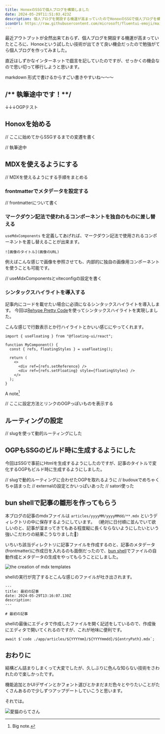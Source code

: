 ```yaml
---
title: HonoxのSSGで個人ブログを構築しました
date: 2024-05-29T11:51:03.423Z
description: 個人ブログを開設する機運が高まっていたのでHonoxのSSGで個人ブログを構築しました。
iconUrl: https://raw.githubusercontent.com/microsoft/fluentui-emoji/main/assets/Fire/Flat/fire_flat.svg 
---
```


最近アウトプットが全然出来ておらず、個人ブログを開設する機運が高まっていたところに、Honoxという試したい技術が出てきて良い機会だったので勉強がてら個人ブログを作ってみました。

直近はしずかなインターネットで戯言を記していたのですが、せっかくの機会なので思い切って移行しようと思います。

markdown 形式で書けるからすごい書きやすいね〜〜〜






## /** 執筆途中です！**/

↓↓↓OGPテスト
<ExternalOgp url="https://mooriii.com"/>
<ExternalOgp url="https://github.com"/>
<ExternalOgp url="https://github.com/mr04vv"/>
<ExternalOgp url="https://github.com/mr04vv/blog"/>


## Honoxを始める

// ここに始めてからSSGするまでの変遷を書く

// 執筆途中

## MDXを使えるようにする

// MDXを使えるようにする手順をまとめる

### frontmatterでメタデータを設定する

// frontmatterについて書く

### マークダウン記法で使われるコンポーネントを独自のものに差し替える

`useMdxComponents` を定義してあげれば、マークダウン記法で使用されるコンポーネントを差し替えることが出来ます。
```mdx
![画像のタイトル](画像のURL)
```
例えばこんな感じで画像を参照させても、内部的に独自の画像用コンポーネントを使うことも可能です。

// useMdxComponentsとviteconfigの設定を書く

### シンタックスハイライトを導入する

記事内にコードを載せたい場合に必須になるシンタックスハイライトを導入します。
今回は[Rehype Pretty Code](https://rehype-pretty.pages.dev/)を使ってシンタックスハイライトを実現しました。

こんな感じで行数表示とか行ハイライトとかいい感じにやってくれます。
```tsx showLineNumbers{} title="sample.tsx" {5,8-9} /setFloating/#s /refs/#v /adapter/
import { useFloating } from "@floating-ui/react";
 
function MyComponent() {
  const { refs, floatingStyles } = useFloating();
 
  return (
    <>
      <div ref={refs.setReference} />
      <div ref={refs.setFloating} style={floatingStyles} />
    </>
  );
}
```
A note[^nasa]

[^nasa]: Big note.


// ここに設定方法とリンクのOGPっぽいものを表示する

## ルーティングの設定

// slugを使って動的ルーティングにした

## OGPもSSGのビルド時に生成するようにした
今回はSSGで事前にHtmlを生成するようにしたのですが、記事のタイトルで変化するOGPもビルド時に生成するようにしました。

// slugで動的ルーティングに合わせたOGPを取れるように
// budouxでめちゃくちゃ詰まった
// externalの設定とかいっぱいあった
// satori使った


## bun shellで記事の雛形を作ってもらう

本ブログの記事のmdxファイルは `articles/yyyyMM/yyyyMMdd/**.mdx` というディレクトリの中に保存するようにしています。
（絶対に日付順に並んでいて欲しいのと、記事が溜まってきてもある程度縦に長くならないようにしたいという強いこだわりの結果こうなりました🥹）

いちいち該当ディレクトリに記事ファイルを作成するのと、記事のメタデータ(frontmatter)に作成日を入れるのも面倒だったので、[bun shell]()でファイルの自動作成とメタデータの生成をやってもらうことにしました。

![the creation of mdx templates](createEntry.gif)

shellの実行が完了するとこんな感じのファイルが吐き出されます。

```mdx
---
title: 最初の記事
date: 2024-05-29T13:16:07.130Z
description: 
---

# 最初の記事
```

shellの最後にエディタで作成したファイルを開く記述をしているので、作成後にエディタで開いてくれるのですが、これが地味に便利です。

```shell
await $`code ./app/articles/${YYYYmm}/${YYYYmmdd}/${entryPath}.mdx`;
```

## おわりに

結構どん詰まりしまくって大変でしたが、久しぶりに色んな知らない技術をさわれたので楽しかったです。

機能追加とかUIデザインとかフォント選びとかまだまだ色々とやりたいことがたくさんあるので少しずつアップデートしていこうと思います。



それでは。

![愛猫のらてさん](latte.jpg)



